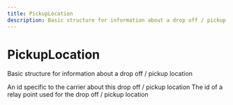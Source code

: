```yaml
---
title: PickupLocation
description: Basic structure for information about a drop off / pickup location
---
```


PickupLocation
===============================================
Basic structure for information about a drop off / pickup location

<Reference>
  <Field name="carrier_id" type="string" nullable={false}>
    <Description>
      An id specific to the carrier about this drop off / pickup location
    </Description>
  </Field>
  <Field name="relay_id" type="string" nullable={false}>
    <Description>
      The id of a relay point used for the drop off / pickup location
    </Description>
  </Field>
</Reference>
